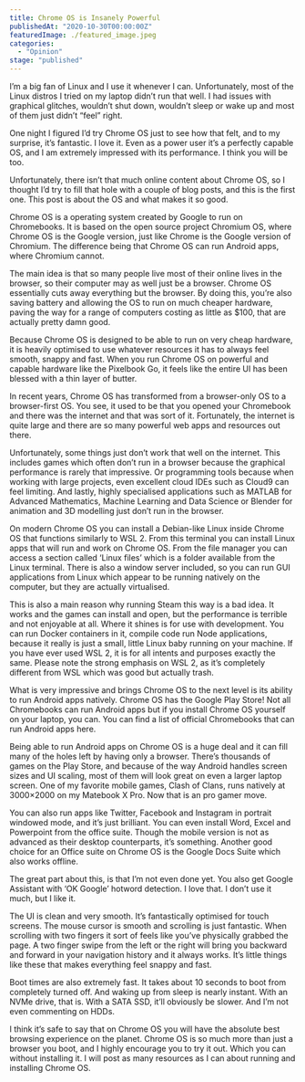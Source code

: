 ```yaml
---
title: Chrome OS is Insanely Powerful
publishedAt: "2020-10-30T00:00:00Z"
featuredImage: ./featured_image.jpeg
categories:
  - "Opinion"
stage: "published"
---
```

I’m a big fan of Linux and I use it whenever I can. Unfortunately, most of the Linux distros I tried on my laptop didn’t run that well. I had issues with graphical glitches, wouldn’t shut down, wouldn’t sleep or wake up and most of them just didn’t “feel” right.

One night I figured I’d try Chrome OS just to see how that felt, and to my surprise, it’s fantastic. I love it. Even as a power user it’s a perfectly capable OS, and I am extremely impressed with its performance. I think you will be too.

Unfortunately, there isn’t that much online content about Chrome OS, so I thought I’d try to fill that hole with a couple of blog posts, and this is the first one. This post is about the OS and what makes it so good.

Chrome OS is a operating system created by Google to run on Chromebooks. It is based on the open source project Chromium OS, where Chrome OS is the Google version, just like Chrome is the Google version of Chromium. The difference being that Chrome OS can run Android apps, where Chromium cannot.

The main idea is that so many people live most of their online lives in the browser, so their computer may as well just be a browser. Chrome OS essentially cuts away everything but the browser. By doing this, you’re also saving battery and allowing the OS to run on much cheaper hardware, paving the way for a range of computers costing as little as $100, that are actually pretty damn good.

Because Chrome OS is designed to be able to run on very cheap hardware, it is heavily optimised to use whatever resources it has to always feel smooth, snappy and fast. When you run Chrome OS on powerful and capable hardware like the Pixelbook Go, it feels like the entire UI has been blessed with a thin layer of butter.

In recent years, Chrome OS has transformed from a browser-only OS to a browser-first OS. You see, it used to be that you opened your Chromebook and there was the internet and that was sort of it. Fortunately, the internet is quite large and there are so many powerful web apps and resources out there.

Unfortunately, some things just don’t work that well on the internet. This includes games which often don’t run in a browser because the graphical performance is rarely that impressive. Or programming tools because when working with large projects, even excellent cloud IDEs such as Cloud9 can feel limiting. And lastly, highly specialised applications such as MATLAB for Advanced Mathematics, Machine Learning and Data Science or Blender for animation and 3D modelling just don’t run in the browser.

On modern Chrome OS you can install a Debian-like Linux inside Chrome OS that functions similarly to WSL 2. From this terminal you can install Linux apps that will run and work on Chrome OS. From the file manager you can access a section called ‘Linux files’ which is a folder available from the Linux terminal. There is also a window server included, so you can run GUI applications from Linux which appear to be running natively on the computer, but they are actually virtualised.

This is also a main reason why running Steam this way is a bad idea. It works and the games can install and open, but the performance is terrible and not enjoyable at all. Where it shines is for use with development. You can run Docker containers in it, compile code run Node applications, because it really is just a small, little Linux baby running on your machine. If you have ever used WSL 2, it is for all intents and purposes exactly the same. Please note the strong emphasis on WSL 2, as it’s completely different from WSL which was good but actually trash.

What is very impressive and brings Chrome OS to the next level is its ability to run Android apps natively. Chrome OS has the Google Play Store! Not all Chromebooks can run Android apps but if you install Chrome OS yourself on your laptop, you can. You can find a list of official Chromebooks that can run Android apps here.

Being able to run Android apps on Chrome OS is a huge deal and it can fill many of the holes left by having only a browser. There’s thousands of games on the Play Store, and because of the way Android handles screen sizes and UI scaling, most of them will look great on even a larger laptop screen. One of my favorite mobile games, Clash of Clans, runs natively at 3000×2000 on my Matebook X Pro. Now that is an pro gamer move.

You can also run apps like Twitter, Facebook and Instagram in portrait windowed mode, and it’s just brilliant. You can even install Word, Excel and Powerpoint from the office suite. Though the mobile version is not as advanced as their desktop counterparts, it’s something. Another good choice for an Office suite on Chrome OS is the Google Docs Suite which also works offline.

The great part about this, is that I’m not even done yet. You also get Google Assistant with ‘OK Google’ hotword detection. I love that. I don’t use it much, but I like it.

The UI is clean and very smooth. It’s fantastically optimised for touch screens. The mouse cursor is smooth and scrolling is just fantastic. When scrolling with two fingers it sort of feels like you’ve physically grabbed the page. A two finger swipe from the left or the right will bring you backward and forward in your navigation history and it always works. It’s little things like these that makes everything feel snappy and fast.

Boot times are also extremely fast. It takes about 10 seconds to boot from completely turned off. And waking up from sleep is nearly instant. With an NVMe drive, that is. With a SATA SSD, it’ll obviously be slower. And I’m not even commenting on HDDs.

I think it’s safe to say that on Chrome OS you will have the absolute best browsing experience on the planet. Chrome OS is so much more than just a browser you boot, and I highly encourage you to try it out. Which you can without installing it. I will post as many resources as I can about running and installing Chrome OS.